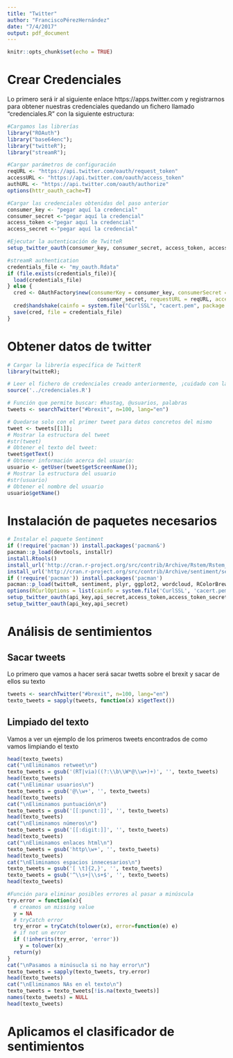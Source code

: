 ```yaml
---
title: "Twitter"
author: "FranciscoPérezHernández"
date: "7/4/2017"
output: pdf_document
---
```


```r
knitr::opts_chunk$set(echo = TRUE)
```

# Crear Credenciales

Lo primero será ir al siguiente enlace https://apps.twitter.com y registrarnos para obtener nuestras credenciales quedando un fichero llamado "credenciales.R" con la siguiente estructura:
```r
#Cargamos las librerías
library("ROAuth")
library("base64enc");
library("twitteR");
library("streamR");

#Cargar parámetros de configuración
reqURL <- "https://api.twitter.com/oauth/request_token"
accessURL <- "https://api.twitter.com/oauth/access_token"
authURL <- "https://api.twitter.com/oauth/authorize"
options(httr_oauth_cache=T)

#Cargar las credenciales obtenidas del paso anterior
consumer_key <- "pegar aquí la credencial"
consumer_secret <-"pegar aquí la credencial"
access_token <-"pegar aquí la credencial"
access_secret <-"pegar aquí la credencial"

#Ejecutar la autenticación de TwitteR
setup_twitter_oauth(consumer_key, consumer_secret, access_token, access_secret)

#streamR authentication
credentials_file <- "my_oauth.Rdata"
if (file.exists(credentials_file)){
  load(credentials_file)
} else {
  cred <- OAuthFactory$new(consumerKey = consumer_key, consumerSecret =
                             consumer_secret, requestURL = reqURL, accessURL = accessURL, authURL = authURL)
  cred$handshake(cainfo = system.file("CurlSSL", "cacert.pem", package = "RCurl"))
  save(cred, file = credentials_file)
}
```

# Obtener datos de twitter

```r
# Cargar la librería específica de TwitterR
library(twitteR);

# Leer el fichero de credenciales creado anteriormente, ¡cuidado con la ruta del fichero!.
source('../credenciales.R')

# Función que permite buscar: #hastag, @usuarios, palabras
tweets <- searchTwitter("#brexit", n=100, lang="en")

# Quedarse solo con el primer tweet para datos concretos del mismo
tweet <- tweets[[1]];
# Mostrar la estructura del tweet
#str(tweet)
# Obtener el texto del tweet:
tweet$getText()
# Obtener información acerca del usuario:
usuario <- getUser(tweet$getScreenName());
# Mostrar la estructura del usuario
#str(usuario)
# Obtener el nombre del usuario
usuario$getName()
```

# Instalación de paquetes necesarios

```r
# Instalar el paquete Sentiment
if (!require('pacman')) install.packages('pacman&')
pacman::p_load(devtools, installr)
install.Rtools()
install_url('http://cran.r-project.org/src/contrib/Archive/Rstem/Rstem_0.4-1.tar.gz')
install_url('http://cran.r-project.org/src/contrib/Archive/sentiment/sentiment_0.2.tar.gz')
if (!require('pacman')) install.packages('pacman')
pacman::p_load(twitteR, sentiment, plyr, ggplot2, wordcloud, RColorBrewer, httpuv, RCurl, base64enc)
options(RCurlOptions = list(cainfo = system.file('CurlSSL', 'cacert.pem', package = 'RCurl')))
setup_twitter_oauth(api_key,api_secret,access_token,access_token_secret)
setup_twitter_oauth(api_key,api_secret)
```

# Análisis de sentimientos

## Sacar tweets

Lo primero que vamos a hacer será sacar twetts sobre el brexit y sacar de ellos su texto
```r
tweets <- searchTwitter("#brexit", n=100, lang="en")
texto_tweets = sapply(tweets, function(x) x$getText())
```

## Limpiado del texto

Vamos a ver un ejemplo de los primeros tweets encontrados de como vamos limpiando el texto
```r
head(texto_tweets)
cat("\nEliminamos retweet\n")
texto_tweets = gsub('(RT|via)((?:\\b\\W*@\\w+)+)', '', texto_tweets)
head(texto_tweets)
cat("\nEliminar usuarios\n")
texto_tweets = gsub('@\\w+', '', texto_tweets)
head(texto_tweets)
cat("\nEliminamos puntuación\n")
texto_tweets = gsub('[[:punct:]]', '', texto_tweets)
head(texto_tweets)
cat("\nEliminamos números\n")
texto_tweets = gsub('[[:digit:]]', '', texto_tweets)
head(texto_tweets)
cat("\nEliminamos enlaces html\n")
texto_tweets = gsub('http\\w+', '', texto_tweets)
head(texto_tweets)
cat("\nEliminamos espacios innecesarios\n")
texto_tweets = gsub('[ \t]{2,}', '', texto_tweets)
texto_tweets = gsub('^\\s+|\\s+$', '', texto_tweets)
head(texto_tweets)

#Función para eliminar posibles errores al pasar a minúscula
try.error = function(x){
  # creamos un missing value
  y = NA
  # tryCatch error
  try_error = tryCatch(tolower(x), error=function(e) e)
  # if not un error
  if (!inherits(try_error, 'error'))
    y = tolower(x)
  return(y)
}
cat("\nPasamos a minúsucla si no hay error\n")
texto_tweets = sapply(texto_tweets, try.error)
head(texto_tweets)
cat("\nEliminamos NAs en el texto\n")
texto_tweets = texto_tweets[!is.na(texto_tweets)]
names(texto_tweets) = NULL
head(texto_tweets)
```

# Aplicamos el clasificador de sentimientos







